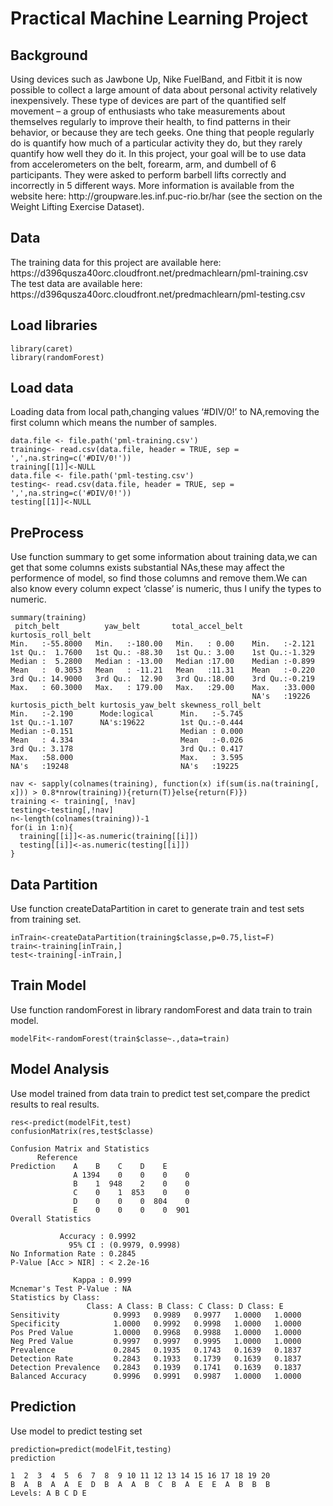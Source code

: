Practical Machine Learning Project
==================================
Background
----------
Using devices such as Jawbone Up, Nike FuelBand, and Fitbit it is now possible to collect a large amount of data about personal activity relatively inexpensively. These type of devices are part of the quantified self movement – a group of enthusiasts who take measurements about themselves regularly to improve their health, to find patterns in their behavior, or because they are tech geeks. One thing that people regularly do is quantify how much of a particular activity they do, but they rarely quantify how well they do it. In this project, your goal will be to use data from accelerometers on the belt, forearm, arm, and dumbell of 6 participants. They were asked to perform barbell lifts correctly and incorrectly in 5 different ways. More information is available from the website here: http://groupware.les.inf.puc-rio.br/har (see the section on the Weight Lifting Exercise Dataset). 

Data 
----
The training data for this project are available here: 
https://d396qusza40orc.cloudfront.net/predmachlearn/pml-training.csv  
The test data are available here: 
https://d396qusza40orc.cloudfront.net/predmachlearn/pml-testing.csv


Load libraries
--------------

    library(caret)
    library(randomForest)
Load data
----------
Loading data from local path,changing values '#DIV/0!' to NA,removing the first column which means the number of samples.  

    data.file <- file.path('pml-training.csv')    
    training<- read.csv(data.file, header = TRUE, sep = ',',na.string=c('#DIV/0!'))    
    training[[1]]<-NULL 
    data.file <- file.path('pml-testing.csv')
    testing<- read.csv(data.file, header = TRUE, sep = ',',na.string=c('#DIV/0!'))
    testing[[1]]<-NULL

PreProcess
----------
Use function summary to get some information about training data,we can get that some columns exists substantial NAs,these may
affect the performence of  model, so find those columns and remove them.We can also know every column expect 'classe' is numeric,
thus I unify the types to numeric.

    summary(training)
     pitch_belt          yaw_belt       total_accel_belt kurtosis_roll_belt
    Min.   :-55.8000   Min.   :-180.00   Min.   : 0.00    Min.   :-2.121    
    1st Qu.:  1.7600   1st Qu.: -88.30   1st Qu.: 3.00    1st Qu.:-1.329    
    Median :  5.2800   Median : -13.00   Median :17.00    Median :-0.899    
    Mean   :  0.3053   Mean   : -11.21   Mean   :11.31    Mean   :-0.220    
    3rd Qu.: 14.9000   3rd Qu.:  12.90   3rd Qu.:18.00    3rd Qu.:-0.219    
    Max.   : 60.3000   Max.   : 179.00   Max.   :29.00    Max.   :33.000    
                                                          NA's   :19226     
    kurtosis_picth_belt kurtosis_yaw_belt skewness_roll_belt
    Min.   :-2.190      Mode:logical      Min.   :-5.745    
    1st Qu.:-1.107      NA's:19622        1st Qu.:-0.444    
    Median :-0.151                        Median : 0.000    
    Mean   : 4.334                        Mean   :-0.026    
    3rd Qu.: 3.178                        3rd Qu.: 0.417    
    Max.   :58.000                        Max.   : 3.595    
    NA's   :19248                         NA's   :19225   
    
    nav <- sapply(colnames(training), function(x) if(sum(is.na(training[, x])) > 0.8*nrow(training)){return(T)}else{return(F)})
    training <- training[, !nav]
    testing<-testing[,!nav]
    n<-length(colnames(training))-1
    for(i in 1:n){
      training[[i]]<-as.numeric(training[[i]])
      testing[[i]]<-as.numeric(testing[[i]])
    }

Data Partition
--------------
Use function createDataPartition in caret to generate train and test sets from training set.

    inTrain<-createDataPartition(training$classe,p=0.75,list=F)
    train<-training[inTrain,]
    test<-training[-inTrain,]
Train Model
-----------
Use function randomForest in library randomForest and data train to train model.

    modelFit<-randomForest(train$classe~.,data=train)
Model Analysis
----------
Use model trained from data train to predict test set,compare the predict results to real results.

    res<-predict(modelFit,test)
    confusionMatrix(res,test$classe)
    
    Confusion Matrix and Statistics
          Reference
    Prediction    A    B    C    D    E
                  A 1394    0    0    0    0
                  B    1  948    2    0    0
                  C    0    1  853    0    0
                  D    0    0    0  804    0
                  E    0    0    0    0  901
    Overall Statistics
                                          
               Accuracy : 0.9992          
                 95% CI : (0.9979, 0.9998)
    No Information Rate : 0.2845          
    P-Value [Acc > NIR] : < 2.2e-16       
                                          
                  Kappa : 0.999           
    Mcnemar's Test P-Value : NA              
    Statistics by Class:
                     Class: A Class: B Class: C Class: D Class: E
    Sensitivity            0.9993   0.9989   0.9977   1.0000   1.0000
    Specificity            1.0000   0.9992   0.9998   1.0000   1.0000
    Pos Pred Value         1.0000   0.9968   0.9988   1.0000   1.0000
    Neg Pred Value         0.9997   0.9997   0.9995   1.0000   1.0000
    Prevalence             0.2845   0.1935   0.1743   0.1639   0.1837
    Detection Rate         0.2843   0.1933   0.1739   0.1639   0.1837
    Detection Prevalence   0.2843   0.1939   0.1741   0.1639   0.1837
    Balanced Accuracy      0.9996   0.9991   0.9987   1.0000   1.0000

Prediction
-------
Use model to predict testing set

    prediction=predict(modelFit,testing)
    prediction
    
    1  2  3  4  5  6  7  8  9 10 11 12 13 14 15 16 17 18 19 20 
    B  A  B  A  A  E  D  B  A  A  B  C  B  A  E  E  A  B  B  B 
    Levels: A B C D E



